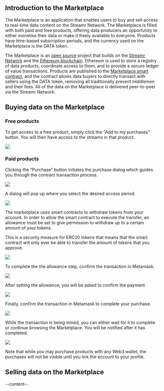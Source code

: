 



<section id="introduction-marketplace">

## Introduction to the Marketplace
The <Link to={links.marketplace.main}>Marketplace</Link> is an application that enables users to buy and sell access to real-time data content on the Streamr Network. The Marketplace is filled with both paid and free products, offering data producers an opportunity to either monetise their data or make it freely available to everyone. Products have time-based subscription periods, and the currency used on the Marketplace is the <Link to={links.newdocs.dataToken}>DATA token</Link>.

The Marketplace is an [open source](http://github.com/streamr-dev/streamr-platform) project that builds on the [Streamr Network](https://streamr.com/network) and the [Ethereum blockchain](https://www.ethereum.org). Ethereum is used to store a registry of data products, coordinate access to them, and to provide a secure ledger of value transactions. Products are published to the [Marketplace smart contract](https://etherscan.io/address/0xa10151d088f6f2705a05d6c83719e99e079a61c1), and the contract allows data buyers to directly transact with sellers using the DATA token, removing all traditionally present middlemen and their fees. All of the data on the Marketplace is delivered peer-to-peer via the Streamr Network.

</section>

<section id="buying-data-marketplace">

## Buying data on the Marketplace

### Free products

To get access to a free product, simply click the "Add to my purchases" button. You will then have access to the streams in that product.

<img src={FreeProduct} />

### Paid products

Clicking the “Purchase” button initiates the purchase dialog which guides you through the contract transaction process.

<img src={PaidProduct} />

A dialog will pop up where you select the desired access period.

<img src={AccessPeriod} />

The marketplace uses smart contracts to withdraw tokens from your account. In order to allow the smart contract to execute the transfer, an allowance must be set to give permission to withdraw up to a certain amount of your tokens. 

This is a security measure for ERC20 tokens that means that the smart contract will only ever be able to transfer the amount of tokens that you approve.

<img src={SetAllowance} />

To complete the the allowance step, confirm the transaction in Metamask.

<img src={SetAllowanceMetamask} />

After setting the allowance, you will be asked to confirm the payment.

<img src={CompletePurchase} />

Finally, confirm the transaction in Metamask to complete your purchase.

<img src={CompletePurchaseMetamask} />

While the transaction is being mined, you can either wait for it to complete or continue browsing the Marketplace. You will be notified after it has completed.

<img src={TransactionComplete} />

Note that while you may purchase products with any Web3 wallet, the purchases will not be visible until you <Link to={links.newdocs.gettingStarted}>link the account to your profile</Link>.

</section>

<section id="selling-data-marketplace">

## Selling data on the Marketplace
--content--

</section>
